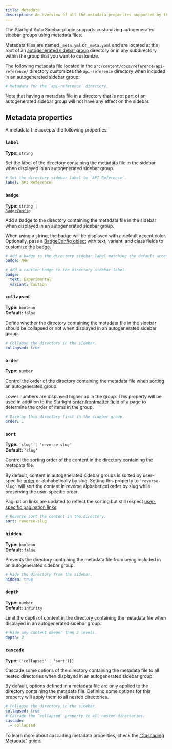 ```yaml
---
title: Metadata
description: An overview of all the metadata properties supported by the Starlight Auto Sidebar plugin.
---
```


The Starlight Auto Sidebar plugin supports customizing autogenerated sidebar groups using metadata files.

Metadata files are named `_meta.yml` or `_meta.yaml` and are located at the root of an [autogenerated sidebar group](https://starlight.astro.build/guides/sidebar/#autogenerated-groups) directory or in any subdirectory within the group that you want to customize.

The following metadata file located in the `src/content/docs/reference/api-reference/` directory customizes the `api-reference` directory when included in an autogenerated sidebar group:

```yml title="src/content/docs/reference/api-reference/_meta.yml"
# Metadata for the `api-reference` directory.
```

Note that having a metadata file in a directory that is not part of an autogenerated sidebar group will not have any effect on the sidebar.

## Metadata properties

A metadata file accepts the following properties:

### `label`

**Type:** `string`

Set the label of the directory containing the metadata file in the sidebar when displayed in an autogenerated sidebar group.

```yml title="_meta.yml"
# Set the directory sidebar label to `API Reference`.
label: API Reference
```


<MetadataRootNotice name="label" />

### `badge`

**Type:** <code>string | <a href="https://starlight.astro.build/reference/configuration/#badgeconfig">BadgeConfig</a></code>

Add a badge to the directory containing the metadata file in the sidebar when displayed in an autogenerated sidebar group.

When using a string, the badge will be displayed with a default accent color.
Optionally, pass a [BadgeConfig object](https://starlight.astro.build/reference/configuration/#badgeconfig) with text, variant, and class fields to customize the badge.

```yml title="_meta.yml"
# Add a badge to the directory sidebar label matching the default accent color.
badge: New
```

```yml title="_meta.yml"
# Add a caution badge to the directory sidebar label.
badge:
  text: Experimental
  variant: caution
```

<MetadataRootNotice name="badge" />

### `collapsed`

**Type:** `boolean`  
**Default:** `false`

Define whether the directory containing the metadata file in the sidebar should be collapsed or not when displayed in an autogenerated sidebar group.

```yml title="_meta.yml"
# Collapse the directory in the sidebar.
collapsed: true
```

<MetadataRootNotice
  legend="if the root directory of an autogenerated sidebar group should be collapsed or not"
  name="collapsed"
/>

### `order`

**Type:** `number`

Control the order of the directory containing the metadata file when sorting an autogenerated group.

Lower numbers are displayed higher up in the group.
This property will be used in addition to the Starlight [`order` frontmatter field](https://starlight.astro.build/reference/frontmatter/#order) of a page to determine the order of items in the group.

```yml title="_meta.yml"
# Display this directory first in the sidebar group.
order: 1
```

### `sort`

**Type:** `'slug' | 'reverse-slug'`  
**Default:** `'slug'`

Control the sorting order of the content in the directory containing the metadata file.

By default, content in autogenerated sidebar groups is sorted by user-specific [order](#order) or alphabetically by slug.
Setting this property to `'reverse-slug'` will sort the content in reverse alphabetical order by slug while preserving the user-specific order.

Pagination links are updated to reflect the sorting but still respect [user-specific pagination links](https://starlight.astro.build/reference/frontmatter/#prev).

```yml title="_meta.yml"
# Reverse sort the content in the directory.
sort: reverse-slug
```

### `hidden`

**Type:** `boolean`  
**Default:** `false`

Prevents the directory containing the metadata file from being included in an autogenerated sidebar group.

```yml title="_meta.yml"
# Hide the directory from the sidebar.
hidden: true
```

### `depth`

**Type:** `number`  
**Default:** `Infinity`

Limit the depth of content in the directory containing the metadata file when displayed in an autogenerated sidebar group.

```yml title="_meta.yml"
# Hide any content deeper than 2 levels.
depth: 2
```

### `cascade`

**Type:** `('collapsed' | 'sort')[]`

Cascade some options of the directory containing the metadata file to all nested directories when displayed in an autogenerated sidebar group.

By default, options defined in a metadata file are only applied to the directory containing the metadata file.
Defining some options for this property will apply them to all nested directories.

```yml title="_meta.yml"
# Collapse the directory in the sidebar.
collapsed: true
# Cascade the `collapsed` property to all nested directories.
cascade:
  - collapsed
```

To learn more about cascading metadata properties, check the [“Cascading Metadata”](/guides/cascading-metadata/) guide.
